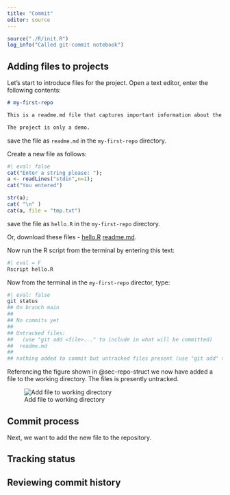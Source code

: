 ```yaml
---
title: "Commit"
editor: source
---
```



```r
source("./R/init.R")
log_info("Called git-commit notebook")
```

## Adding files to projects

Let's start to introduce files for the project.
Open a text editor, enter the following contents:

```md
# my-first-repo

This is a readme.md file that captures important information about the project.

The project is only a demo.
```

save the file as `readme.md` in the `my-first-repo` directory.


Create a new file as follows:

```r
#| eval: false
cat("Enter a string please: ");
a <- readLines("stdin",n=1);
cat("You entered")

str(a);
cat( "\n" )
cat(a, file = "tmp.txt")
```

save the file as `hello.R` in the `my-first-repo` directory.

Or, download these files - [hello.R](https://github.com/maj-biostat/get-going-with-git/resources/my-first-repo/hello.R) [readme.md](https://github.com/maj-biostat/get-going-with-git/resources/my-first-repo/readme.md).

Now run the R script from the terminal by entering this text:

```bash
#| eval = F
Rscript hello.R
```

Now from the terminal in the `my-first-repo` director, type:

```bash
#| eval: false
git status
## On branch main
## 
## No commits yet
## 
## Untracked files:
##   (use "git add <file>..." to include in what will be committed)
## 	readme.md
## 
## nothing added to commit but untracked files present (use "git add" to track)
```

Referencing the figure shown in @sec-repo-struct we now have added a file to the working directory.
The files is presently untracked.

![Add file to working directory](../fig/repos-add-file.jpg)

## Commit process

Next, we want to add the new file to the repository.



## Tracking status

## Reviewing commit history

